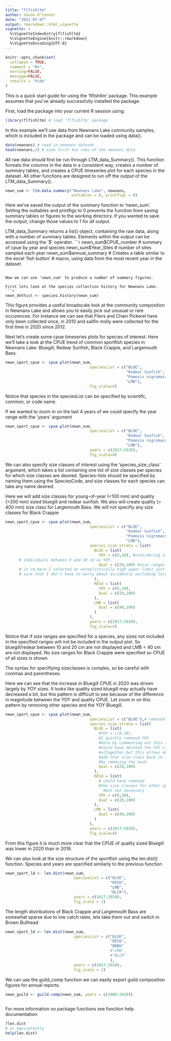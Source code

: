```yaml
---
title: "flfishltm"
author: Jason O'Connor
date: "2021-07-07"
output: rmarkdown::html_vignette
vignette: >
  %\VignetteIndexEntry{flfishltm}
  %\VignetteEngine{knitr::rmarkdown}
  %\VignetteEncoding{UTF-8}
---
```


```r
knitr::opts_chunk$set(
  collapse = TRUE,
  comment = "#>",
  warning=FALSE,
  message=FALSE,
  results = 'hide'
)
```

This is a quick start guide for using the 'flfishltm' package. This example assumes 
that you've already successfully installed the package.

First, load the package into your current R session using:
```r
library(flfishltm) # load 'flfishltm' package
```

In this example we'll use data from Newnans Lake community samples, which is included
in the package and can be loaded using data(). 
```r
data(newnans) # read in newnans dataset
head(newnans,2) # view first two rows of the newnans data
```

All raw data should first be run through LTM_data_Summary(). This function 
formats the columns in the data in a consistent way, creates a number of summary
tables, and creates a CPUE timeseries plot for each species in the dataset. All 
other functions are designed to run off the output of the LTM_data_Summary().

```r
newn_sum <- ltm.data.summary("Newnans Lake", newnans, 
                             outtables = 0, printfigs = 0) 
```

Here we've saved the output of the summary function to 'newn_sum'. Setting the
outtables and printfigs to 0 prevents the function from saving summary tables or
figures to the working directory. If you wanted to save the output, change those values
to 1 for all output. 

LTM_data_Summary returns a list() object, containing the raw data, along with a 
number of summary tables. Elements within the output can be accessed using the 
'$' operator.
```r
newn_sum$CPUE_number # summary of cpue by year and species
newn_sum$Year_Sites # number of sites sampled each year
newn_sum$annual_summary # Creates a table similar to the excel 'fish button'
# macro, using data from the most recent year in the dataset
```

Now we can use 'newn_sum' to produce a number of summary figures. 

First lets look at the species collection history for Newnans Lake. 
```r
newn_dethist <- species.history(newn_sum)
```

  This figure provides a useful broadscale look at the community composition in Newnans Lake and allows you to easily pick out unusual or rare occurences. For instance we can see that Fliers and Chain Pickerel have only been collected once, in 2010 and sailfin molly were collected for the first time in 2020 since 2012. 

Next let's create some cpue timeseries plots for species of interest. Here we'll take a look at the CPUE trend of common sportfish species in Newnans Lake: Bluegill, Redear Sunfish, Black Crappie, and Largemouth Bass.
```r
newn_sport_cpue <- cpue.plot(newn_sum,
                                     speciesList = c("BLUE",
                                                     "Redear Sunfish", 
                                                     "Pomoxis nigromaculatus",
                                                     "LMB"), 
                                     fig_scale=4)
```
Notice that species in the speciesList can be specified by scientifc, common, or code name. 

If we wanted to zoom in on the last 4 years of we could specify the year range with the 'years' argument
```r
newn_sport_cpue <- cpue.plot(newn_sum, 
                                     speciesList = c("BLUE",
                                                     "Redear Sunfish",
                                                     "Pomoxis nigromaculatus",
                                                     "LMB"), 
                                     years = c(2017:2020),
                                     fig_scale=4)
```

We can also specify size classes of interest using the 'species_size_class' argument, which takes a list containing one list of size classes per species for which size classes are desired. Species-lists should be specified by naming them using the SpeciesCode, and size classes for each species can take any name desired.

Here we will add size classes for young-of-year (<100 mm) and quality (>200 mm) sized bluegill and redear sunfish. We also will create quality (> 400 mm) size class for Largemouth Bass. We will not specifiy any size classes for Black Crappie  

```r
newn_sport_cpue <- cpue.plot(newn_sum, 
                                     speciesList = c("BLUE",
                                                     "Redear Sunfish",
                                                     "Pomoxis nigromaculatus",
                                                     "LMB"),
                                     species_size_strata = list(
                                       BLUE = list(
                                         YOY = c(0,10), #considering all 
      # individuals between 0 and 10 cm as YOY. 
                                         Qual = c(20,100) #size ranges specified
      # in cm,here I selected an unrealistically high upper limit just to make 
      # sure that I don't have to worry about accidently excluding large individuals.
                                       ),
                                       RESU = list(
                                         YOY = c(0,10),
                                         Qual = c(20,100)
                                       ),
                                       LMB = list(
                                         Qual = c(40,100)
                                       )
                                     ),
                                     years = c(2017:2020), 
                                     fig_scale=4)
```
Notice that if size ranges are specified for a species, any sizes not included in the specified ranges will not be included in the output plot. So bluegill/redear between 10 and 20 cm are not displayed and LMB < 40 cm are not displayed. No size ranges for Black Crappie were specified so CPUE of all sizes is shown.

The syntax for specifiying sizeclasses is complex, so be careful with commas and parentheses. 

Here we can see that the increase in Bluegill CPUE in 2020 was driven largely by YOY sizes. It looks like quality sized bluegill may actually have decreased a bit, but this pattern is difficult to see because of the difference in magnitude between the YOY and quality CPUE. Let zoom in on this pattern by removing other species and the YOY Bluegill. 
```r
newn_sport_cpue <- cpue.plot(newn_sum, 
                                     speciesList = c("BLUE"),# removed LMB,RESU,BLCR
                                     species_size_strata = list(
                                       BLUE = list(
                                         #YOY = c(0,10), 
                                         #I quickly removed YOY 
                                         #here by commenting out this sizeclass.
                                         #Could have deleted the YOY class 
                                         #altogether,but this allows me to quickly
                                         #add that size class back in if I wanted 
                                         #by removing the hash. 
                                         Qual = c(20,100) 
                                       ),
                                       RESU = list(        
                                         # could have removed 
                                         #the size classes for other species, 
                                           #but not necessary
                                         YOY = c(0,10),
                                         Qual = c(20,100)
                                       ),
                                       LMB = list(
                                         Qual = c(40,100)
                                       )
                                     ),
                                     years = c(2017:2020), 
                                     fig_scale=4)
```

From this figure it is much more clear that the CPUE of quality sized Bluegill
was lower in 2020 than in 2019. 

We can also look at the size structure of the sportfish using the len.dist()
function. Species and years are specified similarly to the previous function

```r
newn_sport_ld <- len.dist(newn_sum,
                              speciesList = c("BLUE",
                                              "RESU",
                                              "LMB",
                                              "BLCR"),
                              years = c(2017:2020),
                              fig_scale = 2)
```

The length distributions of Black Crappie and Largemouth Bass are somewhat 
sparse due to low catch rates, lets take them out and switch in Brown Bullhead

```r
newn_sport_ld <- len.dist(newn_sum,
                              speciesList = c("BLUE",
                                              "RESU",
                                              "BRBU"
                                              #"LMB",
                                              #"BLCR"
                                              ),
                              years = c(2017:2020),
                              fig_scale = 2)
```

We can use the guild_comp function we can easily export guild composition 
figures for annual reports.

```r
newn_guild <- guild.comp(newn_sum, years = c(2006:2020))
  
```


  For more information on package functions see function help documentation:
```r
?len.dist
# or equivalently
help(len.dist)
```